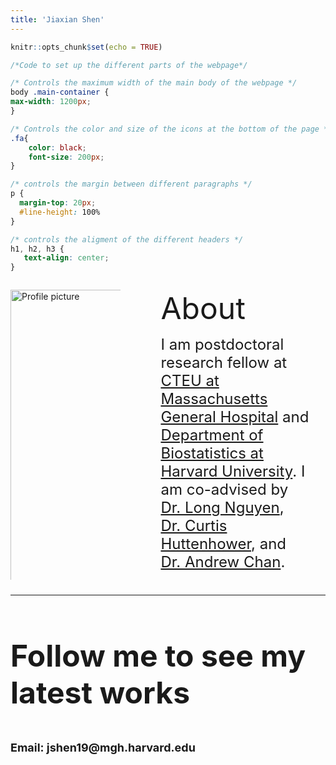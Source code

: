 ```yaml
---
title: 'Jiaxian Shen'
---
```


```r
knitr::opts_chunk$set(echo = TRUE)
```


```css
/*Code to set up the different parts of the webpage*/

/* Controls the maximum width of the main body of the webpage */
body .main-container {
max-width: 1200px;
}

/* Controls the color and size of the icons at the bottom of the page */
.fa{
    color: black;
    font-size: 200px;
}

/* controls the margin between different paragraphs */
p {
  margin-top: 20px;
  #line-height: 100%
}

/* controls the aligment of the different headers */
h1, h2, h3 {
   text-align: center;
}
```

<!---
Creates the first paragraph that is split into three seperate columns (one that is 40% and contains a picture)
-->
<p>
:::: {.columns}
::: {.column width="40%"}

<img 
    style="display: block; 
           margin-left: auto;
           margin-right: auto;
           width: 200%;"
    src="assets/photos/profile.JPG" 
    alt="Profile picture">
</img>


:::
::: {.column width="5%"}
<!---
Another column that is 5% wide and is blank to create spacing
-->
:::
::: {.column width="55%"}
<!---
Final column that contains the main text for the webpage
-->

<font size="20"> About </font>

<font size="5"> I am postdoctoral research fellow at [CTEU at Massachusetts General Hospital](https://www.mghcteu.org/) and  [Department of Biostatistics at Harvard University](https://www.hsph.harvard.edu/biostatistics/). I am co-advised by [Dr. Long Nguyen](https://scholar.google.com/citations?user=TPxUN8EAAAAJ&hl=en), [Dr. Curtis Huttenhower](https://huttenhower.sph.harvard.edu/home), and [Dr. Andrew Chan](https://researchers.mgh.harvard.edu/profile/239720/Andrew-Chan).


:::
::::

</p>
<!---
End of the main body of text and start of the webpage footer
-->


<hr />

<!---
Header of the footnote
-->
<h1>
  Follow me to see my latest works

<!---
Grab icons from https://fontawesome.com/
(Usage under MIT license)
-->

<!-- Add icon library -->

<link rel="stylesheet" href="https://cdnjs.cloudflare.com/ajax/libs/font-awesome/4.7.0/css/font-awesome.min.css">
<link rel="stylesheet" href="/path/to/folder/css/academicons.min.css"/>

<!-- Add font awesome icons -->

<!---
Add Icons of your choice... look at https://fontawesome.com/ for options that you might want to use

Currently they all link google.com so replace google.com with whatever you want to link to
-->
<p style="text-align: center;">
    <a href="https://www.linkedin.com/in/jiaxian-shen-91824a118/" class="fa fa-linkedin" style="font-size:50px;"></a>
    <a href="https://twitter.com/shen_jiaxian" class="fa fa-twitter" style="font-size:50px;"></a>
    <a href="https://scholar.google.com/citations?user=aysvAvoAAAAJ&hl=en" class="fa fa-google-scholar" style="font-size:50px;"></a>
    <a href="https://github.com/jxshen311/" class="fa fa-github" style="font-size:50px;"></a>

<!---
Add in photo of your email here... photos are preferable so they don't get web scrapped and you end up with a ton of spam...
-->  
<font size="4"> Email: jshen19@mgh.harvard.edu </font>
</p>
</h1>


